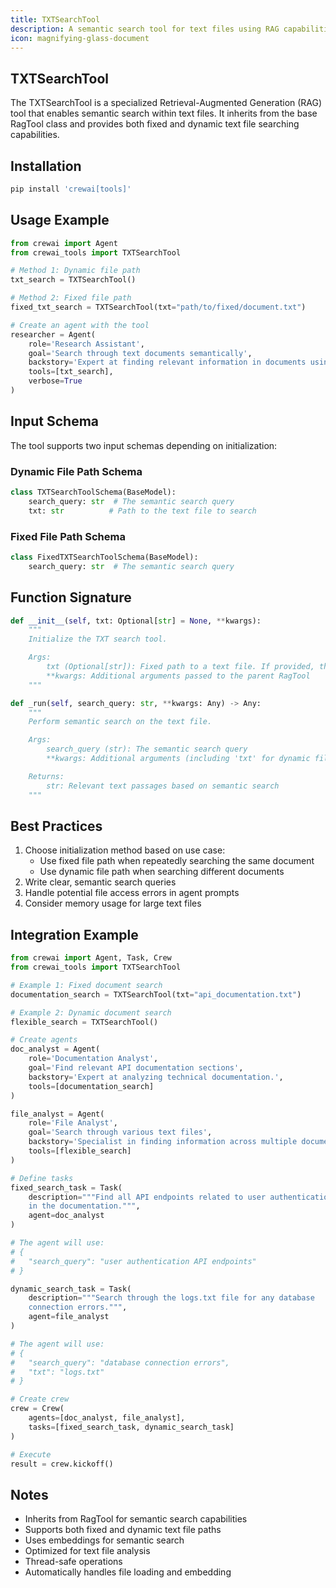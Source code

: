 ```yaml
---
title: TXTSearchTool
description: A semantic search tool for text files using RAG capabilities
icon: magnifying-glass-document
---
```


## TXTSearchTool

The TXTSearchTool is a specialized Retrieval-Augmented Generation (RAG) tool that enables semantic search within text files. It inherits from the base RagTool class and provides both fixed and dynamic text file searching capabilities.

## Installation

```bash
pip install 'crewai[tools]'
```

## Usage Example

```python
from crewai import Agent
from crewai_tools import TXTSearchTool

# Method 1: Dynamic file path
txt_search = TXTSearchTool()

# Method 2: Fixed file path
fixed_txt_search = TXTSearchTool(txt="path/to/fixed/document.txt")

# Create an agent with the tool
researcher = Agent(
    role='Research Assistant',
    goal='Search through text documents semantically',
    backstory='Expert at finding relevant information in documents using semantic search.',
    tools=[txt_search],
    verbose=True
)
```

## Input Schema

The tool supports two input schemas depending on initialization:

### Dynamic File Path Schema
```python
class TXTSearchToolSchema(BaseModel):
    search_query: str  # The semantic search query
    txt: str          # Path to the text file to search
```

### Fixed File Path Schema
```python
class FixedTXTSearchToolSchema(BaseModel):
    search_query: str  # The semantic search query
```

## Function Signature

```python
def __init__(self, txt: Optional[str] = None, **kwargs):
    """
    Initialize the TXT search tool.

    Args:
        txt (Optional[str]): Fixed path to a text file. If provided, the tool will only search this file.
        **kwargs: Additional arguments passed to the parent RagTool
    """

def _run(self, search_query: str, **kwargs: Any) -> Any:
    """
    Perform semantic search on the text file.

    Args:
        search_query (str): The semantic search query
        **kwargs: Additional arguments (including 'txt' for dynamic file path)

    Returns:
        str: Relevant text passages based on semantic search
    """
```

## Best Practices

1. Choose initialization method based on use case:
   - Use fixed file path when repeatedly searching the same document
   - Use dynamic file path when searching different documents
2. Write clear, semantic search queries
3. Handle potential file access errors in agent prompts
4. Consider memory usage for large text files

## Integration Example

```python
from crewai import Agent, Task, Crew
from crewai_tools import TXTSearchTool

# Example 1: Fixed document search
documentation_search = TXTSearchTool(txt="api_documentation.txt")

# Example 2: Dynamic document search
flexible_search = TXTSearchTool()

# Create agents
doc_analyst = Agent(
    role='Documentation Analyst',
    goal='Find relevant API documentation sections',
    backstory='Expert at analyzing technical documentation.',
    tools=[documentation_search]
)

file_analyst = Agent(
    role='File Analyst',
    goal='Search through various text files',
    backstory='Specialist in finding information across multiple documents.',
    tools=[flexible_search]
)

# Define tasks
fixed_search_task = Task(
    description="""Find all API endpoints related to user authentication 
    in the documentation.""",
    agent=doc_analyst
)

# The agent will use:
# {
#   "search_query": "user authentication API endpoints"
# }

dynamic_search_task = Task(
    description="""Search through the logs.txt file for any database 
    connection errors.""",
    agent=file_analyst
)

# The agent will use:
# {
#   "search_query": "database connection errors",
#   "txt": "logs.txt"
# }

# Create crew
crew = Crew(
    agents=[doc_analyst, file_analyst],
    tasks=[fixed_search_task, dynamic_search_task]
)

# Execute
result = crew.kickoff()
```

## Notes

- Inherits from RagTool for semantic search capabilities
- Supports both fixed and dynamic text file paths
- Uses embeddings for semantic search
- Optimized for text file analysis
- Thread-safe operations
- Automatically handles file loading and embedding
